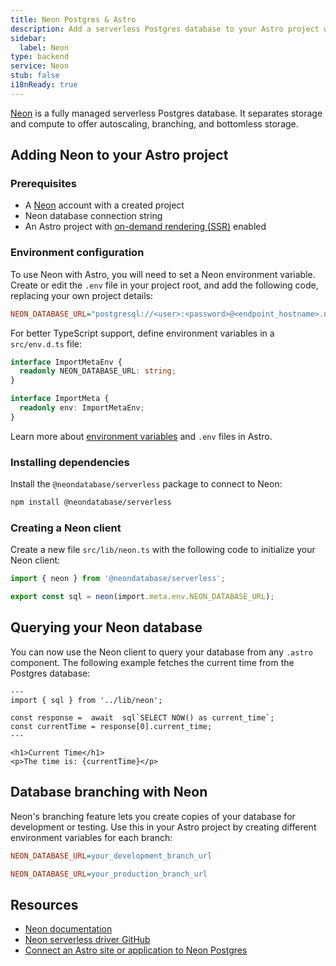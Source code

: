```yaml
---
title: Neon Postgres & Astro
description: Add a serverless Postgres database to your Astro project with Neon
sidebar:
  label: Neon
type: backend
service: Neon
stub: false
i18nReady: true
---
```



[Neon](https://neon.tech) is a fully managed serverless Postgres database. It separates storage and compute to offer autoscaling, branching, and bottomless storage. 

## Adding Neon to your Astro project

### Prerequisites

- A [Neon](https://console.neon.tech/signup) account with a created project
- Neon database connection string
- An Astro project with [on-demand rendering (SSR)](/en/guides/server-side-rendering/) enabled

### Environment configuration

To use Neon with Astro, you will need to set a Neon environment variable. Create or edit the `.env` file in your project root, and add the following code, replacing your own project details:

```ini title=".env"
NEON_DATABASE_URL="postgresql://<user>:<password>@<endpoint_hostname>.neon.tech:<port>/<dbname>?sslmode=require"
```

For better TypeScript support, define environment variables in a `src/env.d.ts` file:

```typescript title="src/env.d.ts"
interface ImportMetaEnv {
  readonly NEON_DATABASE_URL: string;
}

interface ImportMeta {
  readonly env: ImportMetaEnv;
}
```

<ReadMore>Learn more about [environment variables](/en/guides/environment-variables/) and `.env` files in Astro.</ReadMore>

### Installing dependencies

Install the `@neondatabase/serverless` package to connect to Neon:

```bash
npm install @neondatabase/serverless
```

### Creating a Neon client

Create a new file `src/lib/neon.ts` with the following code to initialize your Neon client:

```typescript title="src/lib/neon.ts"
import { neon } from '@neondatabase/serverless';

export const sql = neon(import.meta.env.NEON_DATABASE_URL);
```

## Querying your Neon database

You can now use the Neon client to query your database from any `.astro` component. The following example fetches the current time from the Postgres database:

```astro title="src/pages/index.astro"
---
import { sql } from '../lib/neon';

const response =  await  sql`SELECT NOW() as current_time`;
const currentTime = response[0].current_time;
---

<h1>Current Time</h1>
<p>The time is: {currentTime}</p>
```

## Database branching with Neon

Neon's branching feature lets you create copies of your database for development or testing. Use this in your Astro project by creating different environment variables for each branch:

```ini title=".env.development"
NEON_DATABASE_URL=your_development_branch_url
```

```ini title=".env.production"
NEON_DATABASE_URL=your_production_branch_url
```

## Resources

- [Neon documentation](https://neon.tech/docs/introduction)
- [Neon serverless driver GitHub](https://github.com/neondatabase/serverless)
- [Connect an Astro site or application to Neon Postgres](https://neon.tech/docs/guides/astro)
